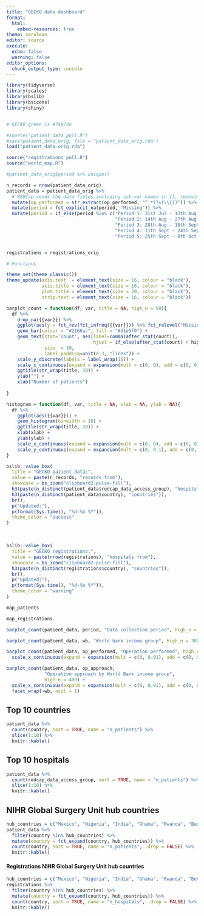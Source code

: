 ```yaml
---
title: "GECKO data dashboard"
format: 
  html:
    embed-resources: true
theme: cerulean
editor: source
execute:
  echo: false
  warning: false
editor_options: 
  chunk_output_type: console
---
```


```r
library(tidyverse)
library(scales)
library(bslib)
library(bsicons)
library(shiny)


# GECKO green is #74a73e

#source("patient_data_pull.R")
#save(patient_data_orig, file = "patient_data_orig.rda")
load("patient_data_orig.rda")

source("registrations_pull.R")
source("world_map.R")

#patient_data_orig$period %>% unique()

n_records = nrow(patient_data_orig)
patient_data = patient_data_orig %>% 
  # REDCap sends the data fields including sub-var names in {}, removing here:
  mutate(op_performed = str_extract(op_performed, "^.*(?=(\\{))")) %>% 
  mutate(period = fct_explicit_na(period, "Missing")) %>% 
  mutate(period = if_else(period %in% c("Period 1: 31st Jul - 13th Aug 2023",
                                        "Period 2: 14th Aug - 27th Aug 2023",
                                        "Period 3: 28th Aug - 10th Sept 2023",
                                        "Period 4: 11th Sept - 24th Sept 2023",
                                        "Period 5: 25th Sept - 8th Oct 2023"), period, "Missing"))


registrations = registrations_orig

```

```r
# Functions

theme_set(theme_classic())
theme_update(axis.text  = element_text(size = 16, colour = "black"),
             axis.title = element_text(size = 16, colour = "black"),
             plot.title = element_text(size = 20, colour = "black"),
             strip.text = element_text(size = 16, colour = "black"))

barplot_count = function(df, var, title = NA, high_n = 50){
  df %>% 
    drop_na({{var}}) %>% 
    ggplot(aes(y = fct_rev(fct_infreq({{var}})) %>% fct_relevel("Missing"))) +
    geom_bar(colour = "#2166ac", fill = "#d1e5f0") +
    geom_text(stat='count', aes(label=comma(after_stat(count)),
                                hjust = if_else(after_stat(count) > high_n, 1, 0)),
              size  = 10,
              label.padding=unit(0.3, "lines")) +
    scale_y_discrete(labels = label_wrap(15)) +
    scale_x_continuous(expand = expansion(mult = c(0, 0), add = c(0, 0))) +
    ggtitle(str_wrap(title, 30)) +
    ylab("") +
    xlab("Number of patients")
  
}

histogram = function(df, var, title = NA, xlab = NA, ylab = NA){
  df %>% 
    ggplot(aes({{var}})) +
    geom_histogram(binwidth = 10) +
    ggtitle(str_wrap(title, 30)) +
    xlab(xlab) +
    ylab(ylab) +
    scale_x_continuous(expand = expansion(mult = c(0, 0), add = c(0, 0))) +
    scale_y_continuous(expand = expansion(mult = c(0, 0.1), add = c(0, 0)))
}

```

::: {layout-ncol="1"}
```r
bslib::value_box(
  title = "GECKO patient data:",
  value = paste(n_records, "records from"),
  showcase = bs_icon("clipboard2-pulse-fill"),
  h3(paste(n_distinct(patient_data$redcap_data_access_group), "hospitals in")),
  h3(paste(n_distinct(patient_data$country), "countries")),
  br(),
  p("Updated:"),
  p(format(Sys.time(), "%d-%b %Y")),
  theme_color = "success"
)
```

&nbsp;

```r
bslib::value_box(
  title = "GECKO registrations:",
  value = paste(nrow(registrations), "hospitals from"),
  showcase = bs_icon("clipboard2-pulse-fill"),
  h3(paste(n_distinct(registrations$country), "countries")),
  br(),
  p("Updated:"),
  p(format(Sys.time(), "%d-%b %Y")),
  theme_color = "warning"
)
```


```r
map_patients
```


```r
map_registrations
```


:::

::: {layout-ncol="2"}
```r
barplot_count(patient_data, period, "Data collection period", high_n = 400)
```

```r
barplot_count(patient_data, wb, "World bank income group", high_n = 300)
```

```r
barplot_count(patient_data, op_performed, "Operation performed", high_n = 400) +
  scale_x_continuous(expand = expansion(mult = c(0, 0.01), add = c(0, 0)))
```
:::

::: {layout-ncol="1"}
```r
barplot_count(patient_data, op_approach,
              "Operative approach by World Bank income group",
              high_n = 400) +
  scale_x_continuous(expand = expansion(mult = c(0, 0.01), add = c(0, 0)), labels = scales::label_comma()) +
  facet_wrap(~wb, ncol = 1)
```


## Top 10 countries

```r
patient_data %>% 
  count(country, sort = TRUE, name = "n_patients") %>% 
  slice(1:10) %>% 
  knitr::kable()
```

## Top 10 hospitals

```r
patient_data %>% 
  count(redcap_data_access_group, sort = TRUE, name = "n_patients") %>% 
  slice(1:10) %>% 
  knitr::kable()
```


## NIHR Global Surgery Unit hub countries

```r
hub_countries = c("Mexico", "Nigeria", "India", "Ghana", "Rwanda", "Benin", "South Africa")
patient_data %>% 
  filter(country %in% hub_countries) %>% 
  mutate(country = fct_expand(country, hub_countries)) %>% 
  count(country, sort = TRUE, name = "n_patients", .drop = FALSE) %>% 
  knitr::kable()

```

#### Registrations NIHR Global Surgery Unit hub countries

```r
hub_countries = c("Mexico", "Nigeria", "India", "Ghana", "Rwanda", "Benin", "South Africa")
registrations %>% 
  filter(country %in% hub_countries) %>% 
  mutate(country = fct_expand(country, hub_countries)) %>% 
  count(country, sort = TRUE, name = "n_hospitals", .drop = FALSE) %>% 
  knitr::kable()

```


:::

